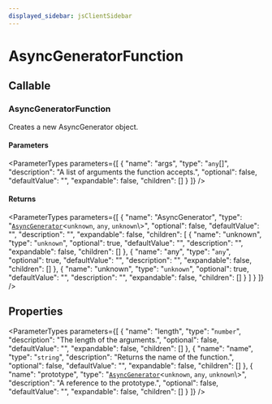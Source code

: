 ```yaml
---
displayed_sidebar: jsClientSidebar
---
```



# AsyncGeneratorFunction

## Callable

### AsyncGeneratorFunction

Creates a new AsyncGenerator object.

#### Parameters

<ParameterTypes parameters={[
  {
    "name": "args",
    "type": "`any`[]",
    "description": "A list of arguments the function accepts.",
    "optional": false,
    "defaultValue": "",
    "expandable": false,
    "children": []
  }
]} />

#### Returns

<ParameterTypes parameters={[
  {
    "name": "AsyncGenerator",
    "type": "[`AsyncGenerator`](internal.AsyncGenerator.mdx)<`unknown`, `any`, `unknown`\\>",
    "optional": false,
    "defaultValue": "",
    "description": "",
    "expandable": false,
    "children": [
      {
        "name": "unknown",
        "type": "`unknown`",
        "optional": true,
        "defaultValue": "",
        "description": "",
        "expandable": false,
        "children": []
      },
      {
        "name": "any",
        "type": "`any`",
        "optional": true,
        "defaultValue": "",
        "description": "",
        "expandable": false,
        "children": []
      },
      {
        "name": "unknown",
        "type": "`unknown`",
        "optional": true,
        "defaultValue": "",
        "description": "",
        "expandable": false,
        "children": []
      }
    ]
  }
]} />

## Properties

<ParameterTypes parameters={[
  {
    "name": "length",
    "type": "`number`",
    "description": "The length of the arguments.",
    "optional": false,
    "defaultValue": "",
    "expandable": false,
    "children": []
  },
  {
    "name": "name",
    "type": "`string`",
    "description": "Returns the name of the function.",
    "optional": false,
    "defaultValue": "",
    "expandable": false,
    "children": []
  },
  {
    "name": "prototype",
    "type": "[`AsyncGenerator`](internal.AsyncGenerator.mdx)<`unknown`, `any`, `unknown`\\>",
    "description": "A reference to the prototype.",
    "optional": false,
    "defaultValue": "",
    "expandable": false,
    "children": []
  }
]} />
